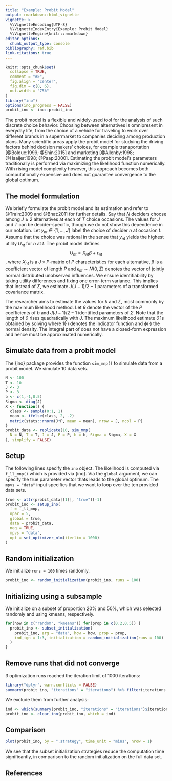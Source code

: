 ```yaml
---
title: "Example: Probit Model"
output: rmarkdown::html_vignette
vignette: >
  %\VignetteEncoding{UTF-8}
  %\VignetteIndexEntry{Example: Probit Model}
  %\VignetteEngine{knitr::rmarkdown}
editor_options: 
  chunk_output_type: console
bibliography: ref.bib
link-citations: true
---
```


```r
knitr::opts_chunk$set(
  collapse = TRUE,
  comment = "#>",
  fig.align = "center",
  fig.dim = c(8, 6), 
  out.width = "75%"
)
library("ino")
options(ino_progress = FALSE)
probit_ino <- ino::probit_ino
```

The probit model is a flexible and widely-used tool for the analysis of such discrete choice behavior. Choosing between alternatives is omnipresent in everyday life, from the choice of a vehicle for traveling to work over different brands in a supermarket to companies deciding among production plans. Many scientific areas apply the probit model for studying the driving factors behind decision makers' choices, for example transportation [@Bolduc:1999; @Shin:2015] and marketing [@Allenby:1998; @Haaijer:1998; @Paap:2000]. Estimating the probit model's parameters traditionally is performed via maximizing the likelihood function numerically. With rising model complexity however, this approach becomes both computationally expensive and does not guarantee convergence to the global optimum.  

## The model formulation
	
We briefly formulate the probit model and its estimation and refer to @Train:2009 and @Bhat:2011 for further details. Say that $N$ deciders choose among $J \geq 2$ alternatives at each of $T$ choice occasions. The values for $J$ and $T$ can be decider-specific, though we do not show this dependence in our notation. Let $y_{nt} \in \{1,\dots,J\}$ label the choice of decider $n$ at occasion $t$. Assume that the choice was rational in the sense that $y_{nt}$ yields the highest utility $U_{nt}$ for $n$ at $t$. The probit model defines $$U_{nt} = X_{nt} \beta + \epsilon_{nt}$$, where $X_{nt}$ is a $J\times P$-matrix of $P$ characteristics for each alternative, $\beta$ is a coefficient vector of length $P$ and $\epsilon_{nt} \sim N(0,\Sigma)$ denotes the vector of jointly normal distributed unobserved influences. We ensure identifiability by taking utility differences and fixing one error-term variance. This implies that instead of $\Sigma$, we estimate $J(J-1)/2-1$ parameters of a transformed covariance matrix. 
	
The researcher aims to estimate the values for $b$ and $\Sigma$, most commonly by the maximum likelihood method. Let $\theta$ denote the vector of the $P$ coefficients of $b$ and $J(J-1)/2-1$ identified parameters of $\Sigma$. Note that the length of $\theta$ rises quadratically with $J$. The maximum likelihood estimate $\hat{\theta}$ is obtained by solving
\begin{equation}
	\label{eq:ll}
	\arg \max_\theta \log \sum_{n,t,j} 1(y_{nt} = j) \int 1(j = \arg \max U_{nt}) \phi(\epsilon_{nt}) d \epsilon_{nt},
\end{equation}
where $1(\cdot)$ denotes the indicator function and $\phi(\cdot)$ the normal density. The integral part of does not have a closed-form expression and hence must be approximated numerically.

## Simulate data from a probit model

The {ino} package provides the function `sim_mnp()` to simulate data from a probit model. We simulate 10 data sets.

```r
N <- 100
T <- 10
J <- 3
P <- 3
b <- c(1,-1,0.5)
Sigma <- diag(J)
X <- function() {
  class <- sample(0:1, 1)
  mean <- ifelse(class, 2, -2)
  matrix(stats::rnorm(J*P, mean = mean), nrow = J, ncol = P)
}
probit_data <- replicate(10, sim_mnp(
  N = N, T = T, J = J, P = P, b = b, Sigma = Sigma, X = X
), simplify = FALSE)
```

## Setup

The following lines specify the `ino` object. The likelihood is computed via `f_ll_mnp()` which is provided via {ino}. Via the `global` argument, we can specify the true parameter vector thats leads to the global optimum. The `mpvs = "data"` input specifies that we want to loop over the ten provided data sets.

```r
true <- attr(probit_data[[1]], "true")[-1]
probit_ino <- setup_ino(
  f = f_ll_mnp,
  npar = 5,
  global = true,
  data = probit_data,
  neg = TRUE,
  mpvs = "data",
  opt = set_optimizer_nlm(iterlim = 1000)
)
```

## Random initialization

We initialize `runs = 100` times randomly.

```r
probit_ino <- random_initialization(probit_ino, runs = 100)
```

## Initializing using a subsample

We initialize on a subset of proportion 20\% and 50\%, which was selected randomly and using kmeans, respectively.

```r
for(how in c("random", "kmeans")) for(prop in c(0.2,0.5)) {
  probit_ino <- subset_initialization(
    probit_ino, arg = "data", how = how, prop = prop,
    ind_ign = 1:3, initialization = random_initialization(runs = 100)
  )
}
```

## Remove runs that did not converge

3 optimization runs reached the iteration limit of 1000 iterations:

```r
library("dplyr", warn.conflicts = FALSE)
summary(probit_ino, "iterations" = "iterations") %>% filter(iterations >= 1000)
```

We exclude them from further analysis:

```r
ind <- which(summary(probit_ino, "iterations" = "iterations")$iterations >= 1000)
probit_ino <- clear_ino(probit_ino, which = ind) 
```

## Comparison

```r
plot(probit_ino, by = ".strategy", time_unit = "mins", nrow = 1)
```

We see that the subset initialization strategies reduce the computation time significantly, in comparison to the random initialization on the full data set.
	
## References

